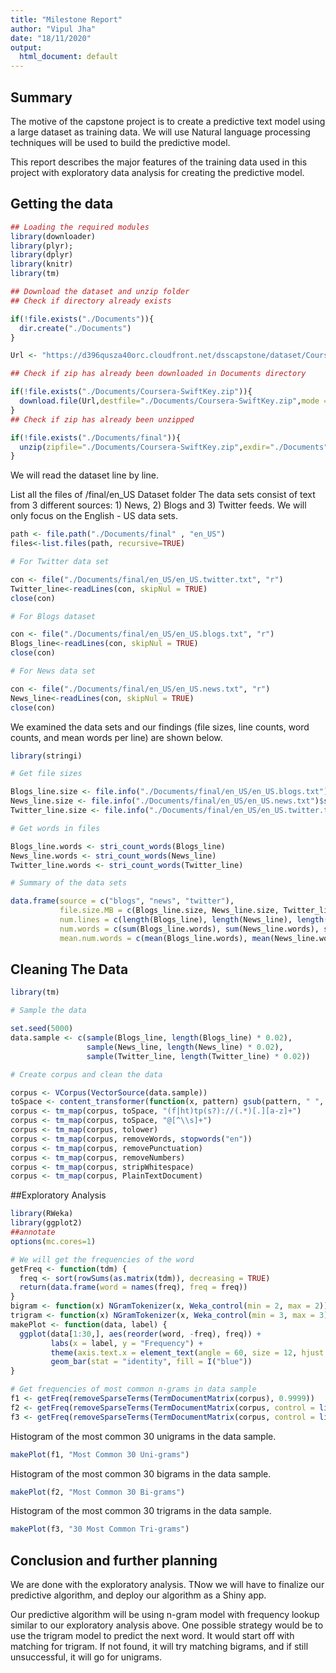 ```yaml
---
title: "Milestone Report"
author: "Vipul Jha"
date: "18/11/2020"
output:
  html_document: default
---
```


## Summary

The motive of the capstone project is to create a predictive text model using a large dataset as training data. We will use Natural language processing techniques will be used to build the predictive model.

This report describes the major features of the training data used in this project with exploratory data analysis for creating the predictive model.

## Getting the data

```r
## Loading the required modules 
library(downloader)
library(plyr);
library(dplyr)
library(knitr)
library(tm)

## Download the dataset and unzip folder
## Check if directory already exists

if(!file.exists("./Documents")){
  dir.create("./Documents")
}

Url <- "https://d396qusza40orc.cloudfront.net/dsscapstone/dataset/Coursera-SwiftKey.zip"

## Check if zip has already been downloaded in Documents directory

if(!file.exists("./Documents/Coursera-SwiftKey.zip")){
  download.file(Url,destfile="./Documents/Coursera-SwiftKey.zip",mode = "wb")
}
## Check if zip has already been unzipped

if(!file.exists("./Documents/final")){
  unzip(zipfile="./Documents/Coursera-SwiftKey.zip",exdir="./Documents")
}
``` 

We will read the dataset line by line.

List all the files of /final/en_US Dataset folder
The data sets consist of text from 3 different sources: 1) News, 2) Blogs and 3) Twitter feeds. We will only focus on the English - US data sets.

```r
path <- file.path("./Documents/final" , "en_US")
files<-list.files(path, recursive=TRUE)

# For Twitter data set

con <- file("./Documents/final/en_US/en_US.twitter.txt", "r") 
Twitter_line<-readLines(con, skipNul = TRUE)
close(con)

# For Blogs dataset

con <- file("./Documents/final/en_US/en_US.blogs.txt", "r") 
Blogs_line<-readLines(con, skipNul = TRUE)
close(con)

# For News data set

con <- file("./Documents/final/en_US/en_US.news.txt", "r") 
News_line<-readLines(con, skipNul = TRUE)
close(con)
```

We examined the data sets and our findings (file sizes, line counts, word counts, and mean words per line) are shown below.

```r
library(stringi)

# Get file sizes

Blogs_line.size <- file.info("./Documents/final/en_US/en_US.blogs.txt")$size / 1024 ^ 2
News_line.size <- file.info("./Documents/final/en_US/en_US.news.txt")$size / 1024 ^ 2
Twitter_line.size <- file.info("./Documents/final/en_US/en_US.twitter.txt")$size / 1024 ^ 2

# Get words in files

Blogs_line.words <- stri_count_words(Blogs_line)
News_line.words <- stri_count_words(News_line)
Twitter_line.words <- stri_count_words(Twitter_line)

# Summary of the data sets

data.frame(source = c("blogs", "news", "twitter"),
           file.size.MB = c(Blogs_line.size, News_line.size, Twitter_line.size),
           num.lines = c(length(Blogs_line), length(News_line), length(Twitter_line)),
           num.words = c(sum(Blogs_line.words), sum(News_line.words), sum(Twitter_line.words)),
           mean.num.words = c(mean(Blogs_line.words), mean(News_line.words), mean(Twitter_line.words)))
```

## Cleaning The Data

```r
library(tm)

# Sample the data

set.seed(5000)
data.sample <- c(sample(Blogs_line, length(Blogs_line) * 0.02),
                 sample(News_line, length(News_line) * 0.02),
                 sample(Twitter_line, length(Twitter_line) * 0.02))

# Create corpus and clean the data

corpus <- VCorpus(VectorSource(data.sample))
toSpace <- content_transformer(function(x, pattern) gsub(pattern, " ", x))
corpus <- tm_map(corpus, toSpace, "(f|ht)tp(s?)://(.*)[.][a-z]+")
corpus <- tm_map(corpus, toSpace, "@[^\\s]+")
corpus <- tm_map(corpus, tolower)
corpus <- tm_map(corpus, removeWords, stopwords("en"))
corpus <- tm_map(corpus, removePunctuation)
corpus <- tm_map(corpus, removeNumbers)
corpus <- tm_map(corpus, stripWhitespace)
corpus <- tm_map(corpus, PlainTextDocument)
```

##Exploratory Analysis

```r
library(RWeka)
library(ggplot2)
##annotate
options(mc.cores=1)

# We will get the frequencies of the word
getFreq <- function(tdm) {
  freq <- sort(rowSums(as.matrix(tdm)), decreasing = TRUE)
  return(data.frame(word = names(freq), freq = freq))
}
bigram <- function(x) NGramTokenizer(x, Weka_control(min = 2, max = 2))
trigram <- function(x) NGramTokenizer(x, Weka_control(min = 3, max = 3))
makePlot <- function(data, label) {
  ggplot(data[1:30,], aes(reorder(word, -freq), freq)) +
         labs(x = label, y = "Frequency") +
         theme(axis.text.x = element_text(angle = 60, size = 12, hjust = 1)) +
         geom_bar(stat = "identity", fill = I("blue"))
}

# Get frequencies of most common n-grams in data sample
f1 <- getFreq(removeSparseTerms(TermDocumentMatrix(corpus), 0.9999))
f2 <- getFreq(removeSparseTerms(TermDocumentMatrix(corpus, control = list(tokenize = bigram)), 0.9999))
f3 <- getFreq(removeSparseTerms(TermDocumentMatrix(corpus, control = list(tokenize = trigram)), 0.9999))
```

Histogram of the most common 30 unigrams in the data sample.

```r
makePlot(f1, "Most Common 30 Uni-grams")
```

Histogram of the most common 30 bigrams in the data sample.

```r
makePlot(f2, "Most Common 30 Bi-grams")
```

Histogram of the most common 30 trigrams in the data sample.

```r
makePlot(f3, "30 Most Common Tri-grams")
```

## Conclusion and further planning

We are done with the exploratory analysis. TNow we will have to finalize our predictive algorithm, and deploy our algorithm as a Shiny app.

Our predictive algorithm will be using n-gram model with frequency lookup similar to our exploratory analysis above. One possible strategy would be to use the trigram model to predict the next word. It would start off with matching for trigram. If not found, it will try matching bigrams, and if still unsuccessful, it will go for unigrams.


